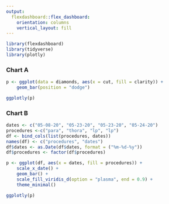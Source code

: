 ```yaml
---
output: 
  flexdashboard::flex_dashboard:
    orientation: columns
    vertical_layout: fill
---
```


```r
library(flexdashboard)
library(tidyverse)
library(plotly)
```

### Chart A

```r
p <- ggplot(data = diamonds, aes(x = cut, fill = clarity)) +
	geom_bar(position = "dodge")

ggplotly(p)
```

### Chart B

```r
dates <- c("05-08-20", "05-23-20", "05-23-20", "05-24-20")
procedures <-c("para", "thora", "lp", "lp")
df <- bind_cols(list(procedures, dates))
names(df) <- c("procedures", "dates")
df$dates <- as.Date(df$dates, format = ("%m-%d-%y"))
df$procedures <- factor(df$procedures)

p <- ggplot(df, aes(x = dates, fill = procedures)) + 
	scale_x_date() + 
	geom_bar() +
	scale_fill_viridis_d(option = "plasma", end = 0.9) + 
	theme_minimal()

ggplotly(p)
```
